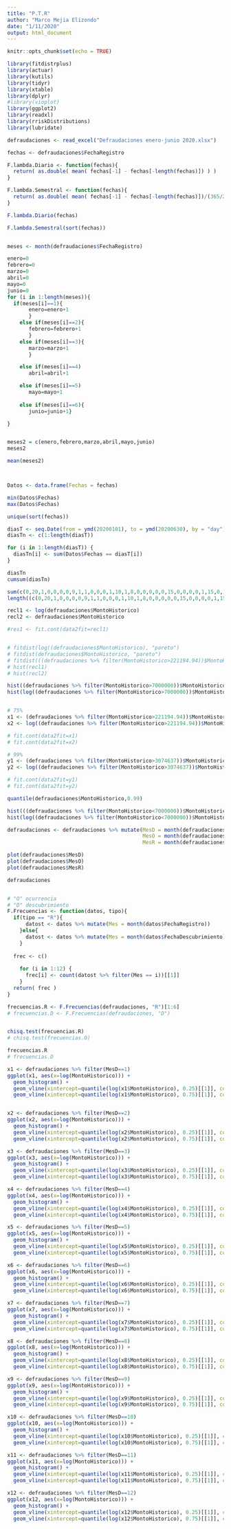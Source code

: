 ```yaml
---
title: "P.T.R"
author: "Marco Mejia Elizondo"
date: "1/11/2020"
output: html_document
---
```


```r
knitr::opts_chunk$set(echo = TRUE)
```

```r
library(fitdistrplus)
library(actuar)
library(kutils)
library(tidyr)
library(xtable)
library(dplyr)
#library(vioplot)
library(ggplot2)
library(readxl)
library(rriskDistributions)
library(lubridate)

defraudaciones <- read_excel("Defraudaciones enero-junio 2020.xlsx")
```


```r
fechas <- defraudaciones$FechaRegistro

F.lambda.Diario <- function(fechas){
  return( as.double( mean( fechas[-1] - fechas[-length(fechas)]) ) )
}

F.lambda.Semestral <- function(fechas){
  return( as.double( mean( fechas[-1] - fechas[-length(fechas)])/(365/2) ) )
}

F.lambda.Diario(fechas)

F.lambda.Semestral(sort(fechas))


meses <- month(defraudaciones$FechaRegistro)

enero=0
febrero=0
marzo=0
abril=0
mayo=0
junio=0
for (i in 1:length(meses)){
  if(meses[i]==1){
       enero=enero+1
       }
    else if(meses[i]==2){
       febrero=febrero+1
       }
    else if(meses[i]==3){
       marzo=marzo+1
       }

    else if(meses[i]==4)
       abril=abril+1

    else if(meses[i]==5)
       mayo=mayo+1
       
    else if(meses[i]==6){
       junio=junio+1}

}


meses2 = c(enero,febrero,marzo,abril,mayo,junio)
meses2

mean(meses2)



Datos <- data.frame(Fechas = fechas) 

min(Datos$Fechas)
max(Datos$Fechas)

unique(sort(fechas))

diasT <- seq.Date(from = ymd(20200101), to = ymd(20200630), by = "day")
diasTn <- c(1:length(diasT))

for (i in 1:length(diasT)) {
  diasTn[i] <- sum(Datos$Fechas == diasT[i])
}

diasTn
cumsum(diasTn)

sum(c(0,20,1,0,0,0,0,9,1,1,0,0,0,1,10,1,8,0,0,0,0,0,15,0,0,0,0,1,15,0,1,0,0,0,0,17,0,0,0,0,0,0,7,16,12,0,0,0,0,6,0,1,0,0,6,0,0,1,0,0,0,12,0,9,10,18,0,0,2,0,19,1,0,0,0,1,1,15,2,1,0,0,24,0,1,2,14,0,0,3,4,27,0,34,0,0,0,0,0,0,0,0,0,0,0,0,1,11,0,0,0,0,1,6,0,0,0,0,28,0,0,0,0,0,25,0,5,8,2,0,0,0,16,2,1,0,0,0,0,31,2,14,32,0,0,4,23,4,7,2,0,0,1,22,14,0,0,0,0,0,51,0,7,1,0,0,4,7,4,0,7,0,0,1,16,6,28,8,0,0,0,0))
length((c(0,20,1,0,0,0,0,9,1,1,0,0,0,1,10,1,8,0,0,0,0,0,15,0,0,0,0,1,15,0,1,0,0,0,0,17,0,0,0,0,0,0,7,16,12,0,0,0,0,6,0,1,0,0,6,0,0,1,0,0,0,12,0,9,10,18,0,0,2,0,19,1,0,0,0,1,1,15,2,1,0,0,24,0,1,2,14,0,0,3,4,27,0,34,0,0,0,0,0,0,0,0,0,0,0,0,1,11,0,0,0,0,1,6,0,0,0,0,28,0,0,0,0,0,25,0,5,8,2,0,0,0,16,2,1,0,0,0,0,31,2,14,32,0,0,4,23,4,7,2,0,0,1,22,14,0,0,0,0,0,51,0,7,1,0,0,4,7,4,0,7,0,0,1,16,6,28,8,0,0,0,0)))
```



```r

recl1 <- log(defraudaciones$MontoHistorico)
recl2 <- defraudaciones$MontoHistorico

#res1 <- fit.cont(data2fit=recl1)


# fitdist(log((defraudaciones$MontoHistorico), "pareto")
# fitdist(defraudaciones$MontoHistorico, "pareto")
# fitdist(((defraudaciones %>% filter(MontoHistorico>221194.94))$MontoHistorico), "pareto")
# hist(recl1)
# hist(recl2)

hist((defraudaciones %>% filter(MontoHistorico>7000000))$MontoHistorico)
hist(log((defraudaciones %>% filter(MontoHistorico>7000000))$MontoHistorico))


# 75%
x1 <- (defraudaciones %>% filter(MontoHistorico>221194.94))$MontoHistorico
x2 <- log((defraudaciones %>% filter(MontoHistorico>221194.94))$MontoHistorico)

# fit.cont(data2fit=x1)
# fit.cont(data2fit=x2)

# 99%
y1 <- (defraudaciones %>% filter(MontoHistorico>3074637))$MontoHistorico
y2 <- log((defraudaciones %>% filter(MontoHistorico>3074637))$MontoHistorico)

# fit.cont(data2fit=y1)
# fit.cont(data2fit=y2)
```

```r
quantile(defraudaciones$MontoHistorico,0.99)
```


```r
hist(((defraudaciones %>% filter(MontoHistorico<7000000))$MontoHistorico))
hist(log((defraudaciones %>% filter(MontoHistorico<7000000))$MontoHistorico))
```

```r
defraudaciones <- defraudaciones %>% mutate(MesD = month(defraudaciones$FechaDescubrimiento),
                                            MesO = month(defraudaciones$FechaOcurrencia),
                                            MesR = month(defraudaciones$FechaRegistro))

plot(defraudaciones$MesD)
plot(defraudaciones$MesO)
plot(defraudaciones$MesR)

defraudaciones


# "O" ocurrencia
# "D" descubrimiento
F.Frecuencias <- function(datos, tipo){
  if(tipo == "R"){
      datost <- datos %>% mutate(Mes = month(datos$FechaRegistro))
    }else{
      datost <- datos %>% mutate(Mes = month(datos$FechaDescubrimiento))
    }
  
  frec <- c()
  
    for (i in 1:12) {
      frec[i] <- count(datost %>% filter(Mes == i))[[1]]
    }
  return( frec )
}

frecuencias.R <- F.Frecuencias(defraudaciones, "R")[1:6]
# frecuencias.D <- F.Frecuencias(defraudaciones, "D")


chisq.test(frecuencias.R)
# chisq.test(frecuencias.O)

```


```r
frecuencias.R
# frecuencias.D
```


```r

x1 <- defraudaciones %>% filter(MesD==1)
ggplot(x1, aes(x=log(MontoHistorico))) +
  geom_histogram() +
  geom_vline(xintercept=quantile(log(x1$MontoHistorico), 0.25)[[1]], color="red") +
  geom_vline(xintercept=quantile(log(x1$MontoHistorico), 0.75)[[1]], color = "red")


x2 <- defraudaciones %>% filter(MesD==2)
ggplot(x2, aes(x=log(MontoHistorico))) +
  geom_histogram() +
  geom_vline(xintercept=quantile(log(x2$MontoHistorico), 0.25)[[1]], color="red") +
  geom_vline(xintercept=quantile(log(x2$MontoHistorico), 0.75)[[1]], color = "red")

x3 <- defraudaciones %>% filter(MesD==3)
ggplot(x3, aes(x=log(MontoHistorico))) +
  geom_histogram() +
  geom_vline(xintercept=quantile(log(x3$MontoHistorico), 0.25)[[1]], color="red") +
  geom_vline(xintercept=quantile(log(x3$MontoHistorico), 0.75)[[1]], color = "red")

x4 <- defraudaciones %>% filter(MesD==4)
ggplot(x4, aes(x=log(MontoHistorico))) +
  geom_histogram() +
  geom_vline(xintercept=quantile(log(x4$MontoHistorico), 0.25)[[1]], color="red") +
  geom_vline(xintercept=quantile(log(x4$MontoHistorico), 0.75)[[1]], color = "red")

x5 <- defraudaciones %>% filter(MesD==5)
ggplot(x5, aes(x=log(MontoHistorico))) +
  geom_histogram() +
  geom_vline(xintercept=quantile(log(x5$MontoHistorico), 0.25)[[1]], color="red") +
  geom_vline(xintercept=quantile(log(x5$MontoHistorico), 0.75)[[1]], color = "red")

x6 <- defraudaciones %>% filter(MesD==6)
ggplot(x6, aes(x=log(MontoHistorico))) +
  geom_histogram() +
  geom_vline(xintercept=quantile(log(x6$MontoHistorico), 0.25)[[1]], color="red") +
  geom_vline(xintercept=quantile(log(x6$MontoHistorico), 0.75)[[1]], color = "red")

x7 <- defraudaciones %>% filter(MesD==7)
ggplot(x7, aes(x=log(MontoHistorico))) +
  geom_histogram() +
  geom_vline(xintercept=quantile(log(x7$MontoHistorico), 0.25)[[1]], color="red") +
  geom_vline(xintercept=quantile(log(x7$MontoHistorico), 0.75)[[1]], color = "red")

x8 <- defraudaciones %>% filter(MesD==8)
ggplot(x8, aes(x=log(MontoHistorico))) +
  geom_histogram() +
  geom_vline(xintercept=quantile(log(x8$MontoHistorico), 0.25)[[1]], color="red") +
  geom_vline(xintercept=quantile(log(x8$MontoHistorico), 0.75)[[1]], color = "red")

x9 <- defraudaciones %>% filter(MesD==9)
ggplot(x9, aes(x=log(MontoHistorico))) +
  geom_histogram() +
  geom_vline(xintercept=quantile(log(x9$MontoHistorico), 0.25)[[1]], color="red") +
  geom_vline(xintercept=quantile(log(x9$MontoHistorico), 0.75)[[1]], color = "red")

x10 <- defraudaciones %>% filter(MesD==10)
ggplot(x10, aes(x=log(MontoHistorico))) +
  geom_histogram() +
  geom_vline(xintercept=quantile(log(x10$MontoHistorico), 0.25)[[1]], color="red") +
  geom_vline(xintercept=quantile(log(x10$MontoHistorico), 0.75)[[1]], color = "red")

x11 <- defraudaciones %>% filter(MesD==11)
ggplot(x11, aes(x=log(MontoHistorico))) +
  geom_histogram() +
  geom_vline(xintercept=quantile(log(x11$MontoHistorico), 0.25)[[1]], color="red") +
  geom_vline(xintercept=quantile(log(x11$MontoHistorico), 0.75)[[1]], color = "red")

x12 <- defraudaciones %>% filter(MesD==12)
ggplot(x12, aes(x=log(MontoHistorico))) +
  geom_histogram() +
  geom_vline(xintercept=quantile(log(x12$MontoHistorico), 0.25)[[1]], color="red") +
  geom_vline(xintercept=quantile(log(x12$MontoHistorico), 0.75)[[1]], color = "red")



```

